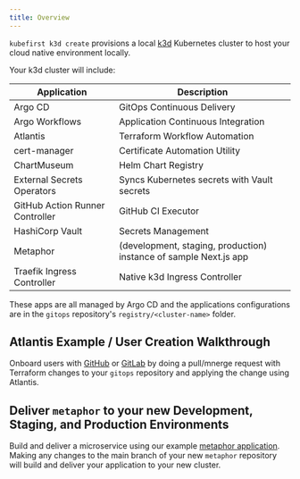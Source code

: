 ```yaml
---
title: Overview
---
```


`kubefirst k3d create` provisions a local [k3d](https://k3d.io) Kubernetes cluster to host your cloud native environment locally.

Your k3d cluster will include:

| Application                     | Description                                                                 |
|---------------------------------|-----------------------------------------------------------------------------|
| Argo CD                         | GitOps Continuous Delivery                                                  |
| Argo Workflows                  | Application Continuous Integration                                          |
| Atlantis                        | Terraform Workflow Automation                                               |
| cert-manager                    | Certificate Automation Utility                                              |
| ChartMuseum                     | Helm Chart Registry                                                         |
| External Secrets Operators      | Syncs Kubernetes secrets with Vault secrets                                 |
| GitHub Action Runner Controller | GitHub CI Executor                                                          |
| HashiCorp Vault                 | Secrets Management                                                          |
| Metaphor                        | (development, staging, production) instance of sample Next.js app           |
| Traefik Ingress Controller      | Native k3d Ingress Controller                                               |

These apps are all managed by Argo CD and the applications configurations are in the `gitops` repository's `registry/<cluster-name>` folder.

## Atlantis Example / User Creation Walkthrough

Onboard users with [GitHub](github/user-creation.md) or [GitLab](gitlab/user-creation.md) by doing a pull/mnerge request with Terraform changes to your `gitops` repository and applying the change using Atlantis.

## Deliver `metaphor` to your new Development, Staging, and Production Environments

Build and deliver a microservice using our example [metaphor application](@site/docs/common/metaphor.mdx). Making any changes to the main branch of your new `metaphor` repository will build and deliver your application to your new cluster.